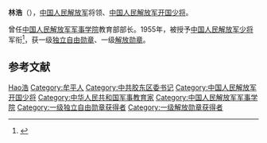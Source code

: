 {{expand|time=2013-09-28T02:37:34+00:00}}

{{noteTA
|1 = zh-hans:蒋介石; zh-hk:蒋介石; zh-tw:蒋中正;
|2 = zh-hans:斯大林; zh-hk:史太林; zh-tw:史達林;
|3 = zh-cn:朝鲜战争; zh-sg:韩战; zh-tw:韓戰; zh-hk:韓戰;
}}

{{Infobox_officeholder
| name = 林浩
| image name = 
| width = 
| now = 
| period = 
| Sex =
| different name =
| party = {{中国共产党}}
| nationality = {{PRC}}
| Native place =
| date of birth = 1916年6月
| place of birth = {{ROC-1912|山东省}}[[牟平县|牟平县]]
| date of death = 1996年11月14日（80岁）
| place of death = {{PRC}}[[北京市|北京市]]
| religion = [[共产主义|共产主义]]
| spouse = 
| relatives = 
| educate = 
* 济南高中
| past =
* 中共山东省委副书记
* 八路军山东纵队第四支队政治委员、中共山东省委组织部部长
* 中共鲁中区委书记兼胶东军区政治委员、第三路军司令员
* 华东野战军第九纵队政治委员
* 1947年，胶东军区前线指挥部政治委员兼代理司令员
* 军事学院教育部部长兼训练部副部长、政治部副主任
* 高等军事学院政治部主任
* 1967年，高等军事学院副政委
* 1978年，政治学院院长
| work =
}}

'''林浩'''（{{bd|1916年|6月|1996年|11月14日}}），[[中国人民解放军|中国人民解放军]]将领、[[中国人民解放军开国少将|中国人民解放军开国少将]]。

曾任[[中国人民解放军军事学院|中国人民解放军军事学院]]教育部部长。1955年，被授予[[中国人民解放军少将|中国人民解放军少将]]军衔<ref>{{cite news|title=揭秘：中共首批开国将军的级别是怎样划分的？ |url=http://msn.news.ifeng.com/history/jishi/detail_2010_06/13/1620383_0.shtml |accessdate=2012-06-15 |website=凤凰网（转自摘自《党史博览》2010年第5期） |date=2010-06-13 |deadurl=yes |archiveurl=https://web.archive.org/web/20120620091504/http://msn.news.ifeng.com/history/jishi/detail_2010_06/13/1620383_0.shtml |archivedate=2012-06-20 }}</ref>，获一级[[独立自由勋章|独立自由勋章]]、一级[[解放勋章|解放勋章]]。

== 参考文献 ==
{{Reflist}}

{{DEFAULTSORT:Lin林}}
[[Category:林姓|Hao浩]]
[[Category:牟平人|Category:牟平人]]
[[Category:中共胶东区委书记|Category:中共胶东区委书记]]
[[Category:中国人民解放军开国少将|Category:中国人民解放军开国少将]]
[[Category:中华人民共和国军事教育家|Category:中华人民共和国军事教育家]]
[[Category:中国人民解放军军事学院|Category:中国人民解放军军事学院]]
[[Category:一级独立自由勋章获得者|Category:一级独立自由勋章获得者]]
[[Category:一级解放勋章获得者|Category:一级解放勋章获得者]]